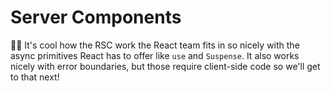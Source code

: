 # Server Components

<EpicVideo url="https://www.epicreact.dev/workshops/react-server-components/dad-joke-break-server-components" />

👨‍💼 It's cool how the RSC work the React team fits in so nicely with the async
primitives React has to offer like `use` and `Suspense`. It also works nicely
with error boundaries, but those require client-side code so we'll get to that
next!
